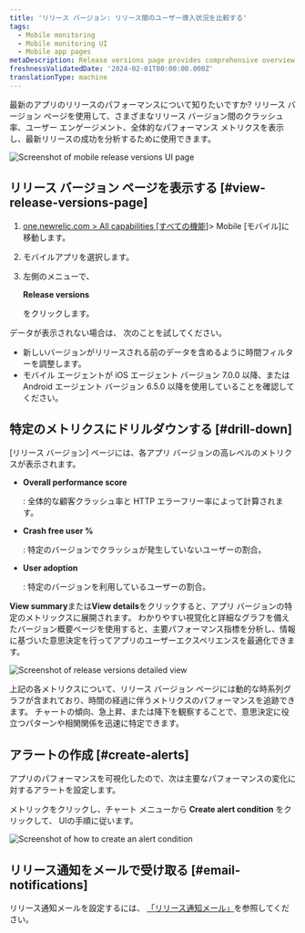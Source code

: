 ```yaml
---
title: 'リリース バージョン: リリース間のユーザー導入状況を比較する'
tags:
  - Mobile monitoring
  - Mobile monitoring UI
  - Mobile app pages
metaDescription: Release versions page provides comprehensive overview of their mobile application's performance across different versions.
freshnessValidatedDate: '2024-02-01T00:00:00.000Z'
translationType: machine
---
```





最新のアプリのリリースのパフォーマンスについて知りたいですか? リリース バージョン ページを使用して、さまざまなリリース バージョン間のクラッシュ率、ユーザー エンゲージメント、全体的なパフォーマンス メトリクスを表示し、最新リリースの成功を分析するために使用できます。

<img
  title="Mobile release versions page"
  alt="Screenshot of mobile release versions UI page"
  src={mobileReleaseVersions}
/>

## リリース バージョン ページを表示する [#view-release-versions-page]

1. [one.newrelic.com > All capabilities \[すべての機能\]](https://one.newrelic.com/all-capabilities)> Mobile \[モバイル]に移動します。

2. モバイルアプリを選択します。

3. 左側のメニューで、

   <DoNotTranslate>**Release versions**</DoNotTranslate>

   をクリックします。

<Callout variant="tip">
  データが表示されない場合は、 次のことを試してください。

  * 新しいバージョンがリリースされる前のデータを含めるように時間フィルターを調整します。
  * モバイル エージェントが iOS エージェント バージョン 7.0.0 以降、または Android エージェント バージョン 6.5.0 以降を使用していることを確認してください。
</Callout>

## 特定のメトリクスにドリルダウンする [#drill-down]

\[リリース バージョン] ページには、各アプリ バージョンの高レベルのメトリクスが表示されます。

* <DoNotTranslate>**Overall performance score**</DoNotTranslate>

  : 全体的な顧客クラッシュ率と HTTP エラーフリー率によって計算されます。

* <DoNotTranslate>**Crash free user %**</DoNotTranslate>

  : 特定のバージョンでクラッシュが発生していないユーザーの割合。

* <DoNotTranslate>**User adoption**</DoNotTranslate>

  : 特定のバージョンを利用しているユーザーの割合。

<DoNotTranslate>**View summary**</DoNotTranslate>または<DoNotTranslate>**View details**</DoNotTranslate>をクリックすると、アプリ バージョンの特定のメトリックスに展開されます。 わかりやすい視覚化と詳細なグラフを備えたバージョン概要ページを使用すると、主要パフォーマンス指標を分析し、情報に基づいた意思決定を行ってアプリのユーザーエクスペリエンスを最適化できます。

<img
  title="Details of release versions"
  alt="Screenshot of release versions detailed view"
  src={mobileReleaseVersionsDetails}
/>

上記の各メトリクスについて、リリース バージョン ページには動的な時系列グラフが含まれており、時間の経過に伴うメトリクスのパフォーマンスを追跡できます。 チャートの傾向、急上昇、または降下を観察することで、意思決定に役立つパターンや相関関係を迅速に特定できます。

## アラートの作成 [#create-alerts]

アプリのパフォーマンスを可視化したので、次は主要なパフォーマンスの変化に対するアラートを設定します。

メトリックをクリックし、チャート メニューから <DoNotTranslate>**Create alert condition**</DoNotTranslate> をクリックして、 UIの手順に従います。

<img
  title="Create an alert condition"
  alt="Screenshot of how to create an alert condition"
  src={mobileCreateAlertCondition}
/>

## リリース通知をメールで受け取る [#email-notifications]

リリース通知メールを設定するには、 [「リリース通知メール」](/docs/mobile-monitoring/mobile-monitoring-ui/mobile-app-pages/mobile-monitoring-email-notifications/#version-trends)を参照してください。